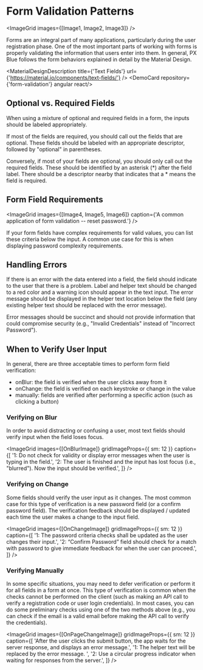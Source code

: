 
# Form Validation Patterns

<ImageGrid images={[Image1, Image2, Image3]} />

Forms are an integral part of many applications, particularly during the user registration phase. One of the most important parts of working with forms is properly validating the information that users enter into them. In general, PX Blue follows the form behaviors explained in detail by the Material Design.

<MaterialDesignDescription title={'Text Fields'} url={'https://material.io/components/text-fields/'} />
<DemoCard repository={'form-validation'} angular react/>

## Optional vs. Required Fields

When using a mixture of optional and required fields in a form, the inputs should be labeled appropriately.

If most of the fields are required, you should call out the fields that are optional. These fields should be labeled with an appropriate descriptor, followed by "optional" in parentheses.

Conversely, if most of your fields are optional, you should only call out the required fields. These should be identified by an asterisk (\*) after the field label. There should be a descriptor nearby that indicates that a \* means the field is required.

## Form Field Requirements

<ImageGrid images={[Image4, Image5, Image6]} caption={'A common application of form validation -- reset password.'} />

If your form fields have complex requirements for valid values, you can list these criteria below the input. A common use case for this is when displaying password complexity requirements.

## Handling Errors

If there is an error with the data entered into a field, the field should indicate to the user that there is a problem. Label and helper text should be changed to a red color and a warning icon should appear in the text input. The error message should be displayed in the helper text location below the field (any existing helper text should be replaced with the error message).

Error messages should be succinct and should not provide information that could compromise security (e.g., "Invalid Credentials" instead of "Incorrect Password").

## When to Verify User Input

In general, there are three acceptable times to perform form field verification:

-   onBlur: the field is verified when the user clicks away from it
-   onChange: the field is verified on each keystroke or change in the value
-   manually: fields are verified after performing a specific action (such as clicking a button)

### Verifying on Blur

In order to avoid distracting or confusing a user, most text fields should verify input when the field loses focus.

<ImageGrid
    images={[OnBlurImage]}
    gridImageProps={{ sm: 12 }}
    caption={[
        '1: Do not check for validity or display error messages when the user is typing in the field.',
        '2: The user is finished and the input has lost focus (i.e., "blurred"). Now the input should be verified.',
    ]}
/>

### Verifying on Change

Some fields should verify the user input as it changes. The most common case for this type of verification is a new password field (or a confirm password field). The verification feedback should be displayed / updated each time the user makes a change to the input field.

<ImageGrid
    images={[OnChangeImage]}
    gridImageProps={{ sm: 12 }}
    caption={[
        '1: The password criteria checks shall be updated as the user changes their input.',
        '2: “Confirm Password” field should check for a match with password to give immediate feedback for when the user can proceed.',
    ]}
/>

### Verifying Manually

In some specific situations, you may need to defer verification or perform it for all fields in a form at once. This type of verification is common when the checks cannot be performed on the client (such as making an API call to verify a registration code or user login credentials). In most cases, you can do some preliminary checks using one of the two methods above (e.g., you can check if the email is a valid email before making the API call to verify the credentials).

<ImageGrid
    images={[OnPageChangeImage]}
    gridImageProps={{ sm: 12 }}
    caption={[
        'After the user clicks the submit button, the app waits for the server response, and displays an error message.',
        '1: The helper text will be replaced by the error message. ',
        '2: Use a circular progress indicator when waiting for responses from the server.',
    ]}
/>
